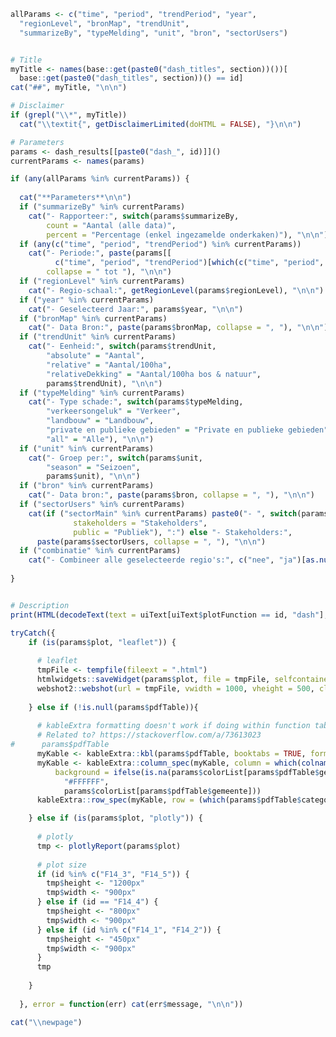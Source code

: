 ```r

allParams <- c("time", "period", "trendPeriod", "year", 
  "regionLevel", "bronMap", "trendUnit", 
  "summarizeBy", "typeMelding", "unit", "bron", "sectorUsers")


# Title
myTitle <- names(base::get(paste0("dash_titles", section))())[
  base::get(paste0("dash_titles", section))() == id]
cat("##", myTitle, "\n\n")

# Disclaimer
if (grepl("\\*", myTitle))
  cat("\\textit{", getDisclaimerLimited(doHTML = FALSE), "}\n\n")

# Parameters
params <- dash_results[[paste0("dash_", id)]]()
currentParams <- names(params)

if (any(allParams %in% currentParams)) {
  
  cat("**Parameters**\n\n")
  if ("summarizeBy" %in% currentParams)
    cat("- Rapporteer:", switch(params$summarizeBy,
        count = "Aantal (alle data)",
        percent = "Percentage (enkel ingezamelde onderkaken)"), "\n\n")
  if (any(c("time", "period", "trendPeriod") %in% currentParams))
    cat("- Periode:", paste(params[[
          c("time", "period", "trendPeriod")[which(c("time", "period", "trendPeriod") %in% currentParams)]]],
        collapse = " tot "), "\n\n")
  if ("regionLevel" %in% currentParams)
    cat("- Regio-schaal:", getRegionLevel(params$regionLevel), "\n\n")
  if ("year" %in% currentParams)
    cat("- Geselecteerd Jaar:", params$year, "\n\n")
  if ("bronMap" %in% currentParams)
    cat("- Data Bron:", paste(params$bronMap, collapse = ", "), "\n\n")
  if ("trendUnit" %in% currentParams)
    cat("- Eenheid:", switch(params$trendUnit,
        "absolute" = "Aantal", 
        "relative" = "Aantal/100ha", 
        "relativeDekking" = "Aantal/100ha bos & natuur",
        params$trendUnit), "\n\n")
  if ("typeMelding" %in% currentParams)
    cat("- Type schade:", switch(params$typeMelding,
        "verkeersongeluk" = "Verkeer",
        "landbouw" = "Landbouw", 
        "private en publieke gebieden" = "Private en publieke gebieden",
        "all" = "Alle"), "\n\n")
  if ("unit" %in% currentParams)
    cat("- Groep per:", switch(params$unit,
        "season" = "Seizoen",
        params$unit), "\n\n")
  if ("bron" %in% currentParams)
    cat("- Data bron:", paste(params$bron, collapse = ", "), "\n\n")
  if ("sectorUsers" %in% currentParams)
    cat(if ("sectorMain" %in% currentParams) paste0("- ", switch(params$sectorMain,
              stakeholders = "Stakeholders",
              public = "Publiek"), ":") else "- Stakeholders:", 
      paste(params$sectorUsers, collapse = ", "), "\n\n")
  if ("combinatie" %in% currentParams)
    cat("- Combineer alle geselecteerde regio's:", c("nee", "ja")[as.numeric(params$combinatie) + 1], "\n\n")
  
}


# Description
print(HTML(decodeText(text = uiText[uiText$plotFunction == id, "dash"], statsMap = params$statsMap)))
```
    
```r
tryCatch({
    if (is(params$plot, "leaflet")) {
      
      # leaflet
      tmpFile <- tempfile(fileext = ".html")
      htmlwidgets::saveWidget(params$plot, file = tmpFile, selfcontained = FALSE)
      webshot2::webshot(url = tmpFile, vwidth = 1000, vheight = 500, cliprect = "viewport")
      
    } else if (!is.null(params$pdfTable)){
      
      # kableExtra formatting doesn't work if doing within function tableKencijfers()
      # Related to? https://stackoverflow.com/a/73613023
#      params$pdfTable
      myKable <- kableExtra::kbl(params$pdfTable, booktabs = TRUE, format = "latex", longtable = TRUE, linesep = "")
      myKable <- kableExtra::column_spec(myKable, column = which(colnames(params$pdfTable) == "gemeente"), 
          background = ifelse(is.na(params$colorList[params$pdfTable$gemeente]), 
            "#FFFFFF", 
            params$colorList[params$pdfTable$gemeente]))
      kableExtra::row_spec(myKable, row = (which(params$pdfTable$categorie != "")-1)[-1], hline_after = TRUE)

    } else if (is(params$plot, "plotly")) {
      
      # plotly
      tmp <- plotlyReport(params$plot)
      
      # plot size
      if (id %in% c("F14_3", "F14_5")) {
        tmp$height <- "1200px"
        tmp$width <- "900px"
      } else if (id == "F14_4") {
        tmp$height <- "800px"
        tmp$width <- "900px"
      } else if (id %in% c("F14_1", "F14_2")) {
        tmp$height <- "450px"
        tmp$width <- "900px"        
      }
      tmp
      
    }
    
  }, error = function(err) cat(err$message, "\n\n"))
```

```r
cat("\\newpage")
```